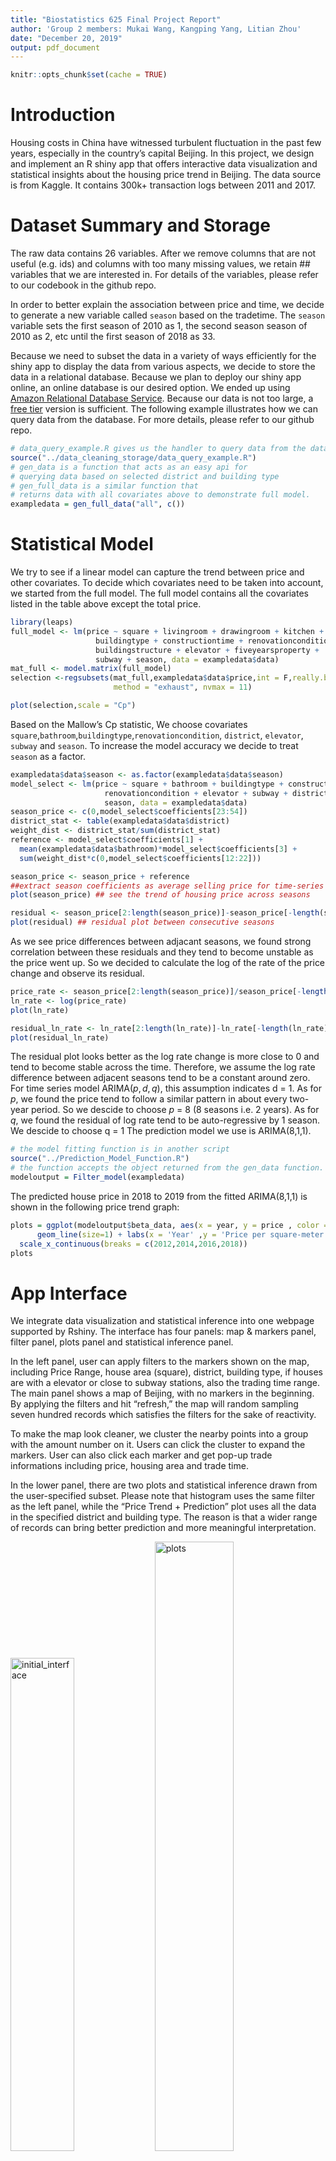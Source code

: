 ```yaml
---
title: "Biostatistics 625 Final Project Report"
author: 'Group 2 members: Mukai Wang, Kangping Yang, Litian Zhou'
date: "December 20, 2019"
output: pdf_document
---
```


```r
knitr::opts_chunk$set(cache = TRUE)
```

# Introduction
Housing costs in China have witnessed turbulent fluctuation in the past few years, especially in the country’s capital Beijing. In this project, we design and implement an R shiny app that offers interactive data visualization and statistical insights about the housing price trend in Beijing. The data source is from Kaggle. It contains 300k+ transaction logs between 2011 and 2017.

# Dataset Summary and Storage
The raw data contains 26 variables. After we remove columns that are not useful (e.g. ids) and columns with too many missing values, we retain ## variables that we are interested in. For details of the variables, please refer to our codebook in the github repo. 

In order to better explain the association between price and time, we decide to generate a new variable called `season` based on the tradetime. The `season` variable sets the first season of 2010 as 1, the second season season of 2010 as 2, etc until the first season of 2018 as 33.

Because we need to subset the data in a variety of ways efficiently for the shiny app to display the data from various aspects, we decide to store the data in a relational database. Because we plan to deploy our shiny app online, an online database is our desired option. We ended up using [Amazon Relational Database Service](https://aws.amazon.com/rds/). Because our data is not too large, a [free tier](https://aws.amazon.com/rds/free/) version is sufficient. The following example illustrates how we can query data from the database. For more details, please refer to our github repo.

```r
# data_query_example.R gives us the handler to query data from the database
source("../data_cleaning_storage/data_query_example.R")
# gen_data is a function that acts as an easy api for 
# querying data based on selected district and building type
# gen_full_data is a similar function that 
# returns data with all covariates above to demonstrate full model.
exampledata = gen_full_data("all", c())
```

# Statistical Model
We try to see if a linear model can capture the trend between price and other covariates. To decide which covariates need to be taken into account, we started from the full model. The full model contains all the covariates listed in the table above except the total price.

```r
library(leaps)
full_model <- lm(price ~ square + livingroom + drawingroom + kitchen + bathroom + floor +
                   buildingtype + constructiontime + renovationcondition + 
                   buildingstructure + elevator + fiveyearsproperty +
                   subway + season, data = exampledata$data)
mat_full <- model.matrix(full_model)
selection <-regsubsets(mat_full,exampledata$data$price,int = F,really.big = T,
                       method = "exhaust", nvmax = 11)
```

```r
plot(selection,scale = "Cp")
```

Based on the Mallow's Cp statistic, We choose covariates `square`,`bathroom`,`buildingtype`,`renovationcondition`, `district`, `elevator`, `subway` and `season`. To increase the model accuracy we decide to treat `season` as a factor.
```r
exampledata$data$season <- as.factor(exampledata$data$season)
model_select <- lm(price ~ square + bathroom + buildingtype + constructiontime +
                     renovationcondition + elevator + subway + district +
                     season, data = exampledata$data)
season_price <- c(0,model_select$coefficients[23:54])
district_stat <- table(exampledata$data$district)
weight_dist <- district_stat/sum(district_stat)
reference <- model_select$coefficients[1] +
  mean(exampledata$data$bathroom)*model_select$coefficients[3] +
  sum(weight_dist*c(0,model_select$coefficients[12:22]))
```

```r
season_price <- season_price + reference   
##extract season coefficients as average selling price for time-series references.
plot(season_price) ## see the trend of housing price across seasons
```

```r
residual <- season_price[2:length(season_price)]-season_price[-length(season_price)]
plot(residual) ## residual plot between consecutive seasons
```

As we see price differences between adjacant seasons, we found strong correlation between these residuals and they tend to become unstable as the price went up. So we decided to calculate the log of the rate of the price change and observe its residual. 
```r
price_rate <- season_price[2:length(season_price)]/season_price[-length(season_price)]
ln_rate <- log(price_rate)
plot(ln_rate)
```

```r
residual_ln_rate <- ln_rate[2:length(ln_rate)]-ln_rate[-length(ln_rate)]
plot(residual_ln_rate)
```

The residual plot looks better as the log rate change is more close to 0 and tend to become stable across the time. Therefore, we assume the log rate difference between adjacent seasons tend to be a constant around zero. For time series model ARIMA$(p,d,q)$, this assumption indicates d = 1.
As for $p$, we found the price tend to follow a similar pattern in about every two-year period. So we descide to choose $p$ = 8 (8 seasons i.e. 2 years).
As for $q$, we found the residual of log rate tend to be auto-regressive by 1 season. We descide to choose q = 1
The prediction model we use is ARIMA(8,1,1).

```r
# the model fitting function is in another script
source("../Prediction_Model_Function.R")
# the function accepts the object returned from the gen_data function.
modeloutput = Filter_model(exampledata)
```


The predicted house price in 2018 to 2019 from the fitted ARIMA(8,1,1) is shown in the following price trend graph:  

```r
plots = ggplot(modeloutput$beta_data, aes(x = year, y = price , color = class)) + 
      geom_line(size=1) + labs(x = 'Year' ,y = 'Price per square-meter in CNY') +
  scale_x_continuous(breaks = c(2012,2014,2016,2018))
plots
```


# App Interface

We integrate data visualization and statistical inference into one webpage supported by Rshiny. The interface has four panels: map & markers panel, filter panel, plots panel and statistical inference panel.

In the left panel, user can apply filters to the markers shown on the map, including Price Range, house area (square), district, building type, if houses are with a elevator or close to subway stations, also the trading time range. The main panel shows a map of Beijing, with no markers in the beginning. By applying the filters and hit "refresh," the map will random sampling seven hundred records which satisfies the filters for the sake of reactivity.

To make the map look cleaner, we cluster the nearby points into a group with the amount number on it. Users can click the cluster to expand the markers. User can also click each marker and get pop-up trade informations including price, housing area and trade time.  

In the lower panel, there are two plots and statistical inference drawn from the user-specified subset. Please note that histogram uses the same filter as the left panel, while the "Price Trend + Prediction" plot uses all the data in the specified district and building type. The reason is that a wider range of records can bring better prediction and more meaningful interpretation. 

![initial_interface](./initial_layout){width=45%}   ![plots]("./stat_plots"){width=50%}

# Deliverable and Code Repository

Shiny App: https://biostat-umich.shinyapps.io/Beijing_Housing_Price/

GitHub: https://github.com/LitianZhou/Beijing_Housing_Price

# Individual Contribution

### Main tasks:

Shinyapp interface and visualization: Litian Zhou;

Database construction, maintainance and data query: Mukai Wang;

Model building and variable selection: Kangping Yang.

All the works are done as a group, so each group member contributes to all orther tasks as well.

# Conclusion

In this project, We manage to set up an R shiny app that produces interactive visualizations and statistical inference for Beijing housing prices between 2010 and 2018. 
